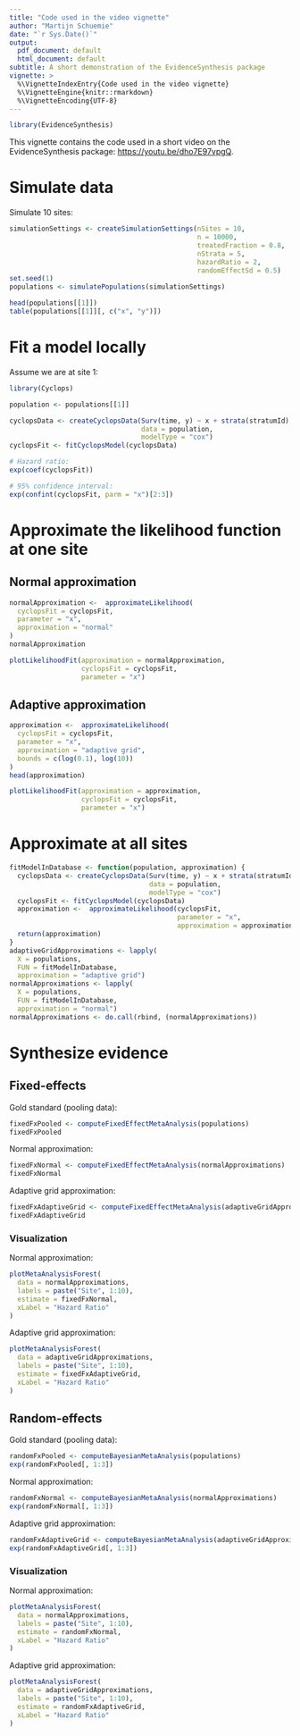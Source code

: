 ```yaml
---
title: "Code used in the video vignette"
author: "Martijn Schuemie"
date: "`r Sys.Date()`"
output:
  pdf_document: default
  html_document: default
subtitle: A short demonstration of the EvidenceSynthesis package
vignette: >
  %\VignetteIndexEntry{Code used in the video vignette}
  %\VignetteEngine{knitr::rmarkdown}
  %\VignetteEncoding{UTF-8}
---
```


```r
library(EvidenceSynthesis)
```

This vignette contains the code used in a short video on the EvidenceSynthesis package: [https://youtu.be/dho7E97vpgQ](https://youtu.be/dho7E97vpgQ).

# Simulate data 

Simulate 10 sites:

```r
simulationSettings <- createSimulationSettings(nSites = 10,
                                               n = 10000,
                                               treatedFraction = 0.8,
                                               nStrata = 5,
                                               hazardRatio = 2,
                                               randomEffectSd = 0.5)
set.seed(1)
populations <- simulatePopulations(simulationSettings)

head(populations[[1]])
table(populations[[1]][, c("x", "y")])
```

# Fit a model locally

Assume we are at site 1:

```r
library(Cyclops)

population <- populations[[1]]

cyclopsData <- createCyclopsData(Surv(time, y) ~ x + strata(stratumId),
                                 data = population,
                                 modelType = "cox")
cyclopsFit <- fitCyclopsModel(cyclopsData)

# Hazard ratio:
exp(coef(cyclopsFit))

# 95% confidence interval:
exp(confint(cyclopsFit, parm = "x")[2:3])
```

# Approximate the likelihood function at one site

## Normal approximation

```r
normalApproximation <-  approximateLikelihood(
  cyclopsFit = cyclopsFit,
  parameter = "x",
  approximation = "normal"
)
normalApproximation

plotLikelihoodFit(approximation = normalApproximation,
                  cyclopsFit = cyclopsFit,
                  parameter = "x")
```

## Adaptive approximation

```r

approximation <-  approximateLikelihood(
  cyclopsFit = cyclopsFit,
  parameter = "x",
  approximation = "adaptive grid",
  bounds = c(log(0.1), log(10))
)
head(approximation)

plotLikelihoodFit(approximation = approximation,
                  cyclopsFit = cyclopsFit,
                  parameter = "x")
```

# Approximate at all sites

```r
fitModelInDatabase <- function(population, approximation) {
  cyclopsData <- createCyclopsData(Surv(time, y) ~ x + strata(stratumId),
                                   data = population,
                                   modelType = "cox")
  cyclopsFit <- fitCyclopsModel(cyclopsData)
  approximation <-  approximateLikelihood(cyclopsFit,
                                          parameter = "x",
                                          approximation = approximation)
  return(approximation)
}
adaptiveGridApproximations <- lapply(
  X = populations, 
  FUN = fitModelInDatabase, 
  approximation = "adaptive grid")
normalApproximations <- lapply(
  X = populations, 
  FUN = fitModelInDatabase, 
  approximation = "normal")
normalApproximations <- do.call(rbind, (normalApproximations))
```

# Synthesize evidence

## Fixed-effects

Gold standard (pooling data):

```r
fixedFxPooled <- computeFixedEffectMetaAnalysis(populations)
fixedFxPooled
```

Normal approximation: 

```r
fixedFxNormal <- computeFixedEffectMetaAnalysis(normalApproximations)
fixedFxNormal
```

Adaptive grid approximation:

```r
fixedFxAdaptiveGrid <- computeFixedEffectMetaAnalysis(adaptiveGridApproximations)
fixedFxAdaptiveGrid
```

### Visualization

Normal approximation: 

```r
plotMetaAnalysisForest(
  data = normalApproximations,
  labels = paste("Site", 1:10),
  estimate = fixedFxNormal,
  xLabel = "Hazard Ratio"
)
```

Adaptive grid approximation:

```r
plotMetaAnalysisForest(
  data = adaptiveGridApproximations,
  labels = paste("Site", 1:10),
  estimate = fixedFxAdaptiveGrid,
  xLabel = "Hazard Ratio"
)
```

## Random-effects

Gold standard (pooling data):

```r
randomFxPooled <- computeBayesianMetaAnalysis(populations)
exp(randomFxPooled[, 1:3])
```

Normal approximation: 

```r
randomFxNormal <- computeBayesianMetaAnalysis(normalApproximations)
exp(randomFxNormal[, 1:3])
```

Adaptive grid approximation:

```r
randomFxAdaptiveGrid <- computeBayesianMetaAnalysis(adaptiveGridApproximations)
exp(randomFxAdaptiveGrid[, 1:3])
```

### Visualization

Normal approximation: 

```r
plotMetaAnalysisForest(
  data = normalApproximations,
  labels = paste("Site", 1:10),
  estimate = randomFxNormal,
  xLabel = "Hazard Ratio"
)
```

Adaptive grid approximation:

```r
plotMetaAnalysisForest(
  data = adaptiveGridApproximations,
  labels = paste("Site", 1:10),
  estimate = randomFxAdaptiveGrid,
  xLabel = "Hazard Ratio"
)
```
